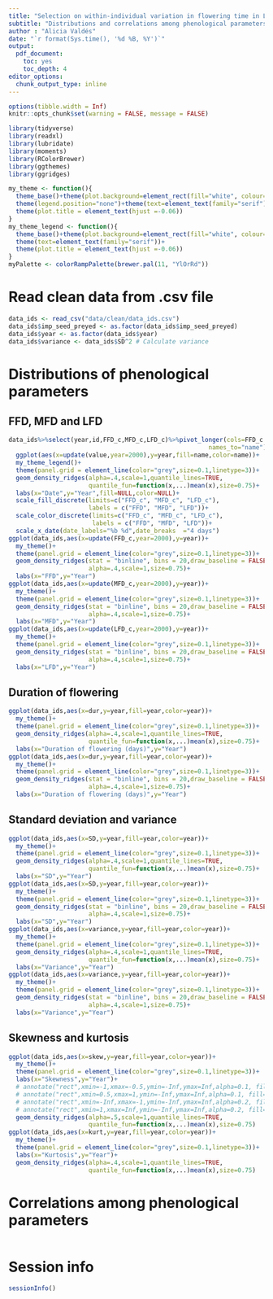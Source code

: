 ```yaml
---
title: "Selection on within-individual variation in flowering time in Lathyrus vernus"
subtitle: "Distributions and correlations among phenological parameters"
author : "Alicia Valdés"
date: "`r format(Sys.time(), '%d %B, %Y')`"
output:
  pdf_document:
    toc: yes
    toc_depth: 4
editor_options:
  chunk_output_type: inline
---
```


```r
options(tibble.width = Inf)
knitr::opts_chunk$set(warning = FALSE, message = FALSE) 
```

```r
library(tidyverse)
library(readxl)
library(lubridate)
library(moments)
library(RColorBrewer)
library(ggthemes)
library(ggridges)
```

```r
my_theme <- function(){
  theme_base()+theme(plot.background=element_rect(fill="white", colour=NA))+
  theme(legend.position="none")+theme(text=element_text(family="serif"))+
  theme(plot.title = element_text(hjust =-0.06))
}
my_theme_legend <- function(){
  theme_base()+theme(plot.background=element_rect(fill="white", colour=NA))+
  theme(text=element_text(family="serif"))+
  theme(plot.title = element_text(hjust =-0.06))
}
myPalette <- colorRampPalette(brewer.pal(11, "YlOrRd"))
```

# Read clean data from .csv file

```r
data_ids <- read_csv("data/clean/data_ids.csv")
data_ids$imp_seed_preyed <- as.factor(data_ids$imp_seed_preyed)
data_ids$year <- as.factor(data_ids$year)
data_ids$variance <- data_ids$SD^2 # Calculate variance
```

# Distributions of phenological parameters

## FFD, MFD and LFD

```r
data_ids%>%select(year,id,FFD_c,MFD_c,LFD_c)%>%pivot_longer(cols=FFD_c:LFD_c,
                                                       names_to="name")%>%
  ggplot(aes(x=update(value,year=2000),y=year,fill=name,color=name))+
  my_theme_legend()+
  theme(panel.grid = element_line(color="grey",size=0.1,linetype=3))+
  geom_density_ridges(alpha=.4,scale=1,quantile_lines=TRUE,
                      quantile_fun=function(x,...)mean(x),size=0.75)+
  labs(x="Date",y="Year",fill=NULL,color=NULL)+
  scale_fill_discrete(limits=c("FFD_c", "MFD_c", "LFD_c"), 
                      labels = c("FFD", "MFD", "LFD"))+
  scale_color_discrete(limits=c("FFD_c", "MFD_c", "LFD_c"), 
                       labels = c("FFD", "MFD", "LFD"))+
  scale_x_date(date_labels="%b %d",date_breaks  ="4 days")
ggplot(data_ids,aes(x=update(FFD_c,year=2000),y=year))+
  my_theme()+
  theme(panel.grid = element_line(color="grey",size=0.1,linetype=3))+
  geom_density_ridges(stat = "binline", bins = 20,draw_baseline = FALSE,
                      alpha=.4,scale=1,size=0.75)+
  labs(x="FFD",y="Year")
ggplot(data_ids,aes(x=update(MFD_c,year=2000),y=year))+
  my_theme()+
  theme(panel.grid = element_line(color="grey",size=0.1,linetype=3))+
  geom_density_ridges(stat = "binline", bins = 20,draw_baseline = FALSE,
                      alpha=.4,scale=1,size=0.75)+
  labs(x="MFD",y="Year")
ggplot(data_ids,aes(x=update(LFD_c,year=2000),y=year))+
  my_theme()+
  theme(panel.grid = element_line(color="grey",size=0.1,linetype=3))+
  geom_density_ridges(stat = "binline", bins = 20,draw_baseline = FALSE,
                      alpha=.4,scale=1,size=0.75)+
  labs(x="LFD",y="Year")
```

## Duration of flowering

```r
ggplot(data_ids,aes(x=dur,y=year,fill=year,color=year))+
  my_theme()+
  theme(panel.grid = element_line(color="grey",size=0.1,linetype=3))+
  geom_density_ridges(alpha=.4,scale=1,quantile_lines=TRUE,
                      quantile_fun=function(x,...)mean(x),size=0.75)+
  labs(x="Duration of flowering (days)",y="Year")
ggplot(data_ids,aes(x=dur,y=year,fill=year,color=year))+
  my_theme()+
  theme(panel.grid = element_line(color="grey",size=0.1,linetype=3))+
  geom_density_ridges(stat = "binline", bins = 20,draw_baseline = FALSE,
                      alpha=.4,scale=1,size=0.75)+
  labs(x="Duration of flowering (days)",y="Year")
```

## Standard deviation and variance

```r
ggplot(data_ids,aes(x=SD,y=year,fill=year,color=year))+
  my_theme()+
  theme(panel.grid = element_line(color="grey",size=0.1,linetype=3))+
  geom_density_ridges(alpha=.4,scale=1,quantile_lines=TRUE,
                      quantile_fun=function(x,...)mean(x),size=0.75)+
  labs(x="SD",y="Year")
ggplot(data_ids,aes(x=SD,y=year,fill=year,color=year))+
  my_theme()+
  theme(panel.grid = element_line(color="grey",size=0.1,linetype=3))+
  geom_density_ridges(stat = "binline", bins = 20,draw_baseline = FALSE,
                      alpha=.4,scale=1,size=0.75)+
  labs(x="SD",y="Year")
ggplot(data_ids,aes(x=variance,y=year,fill=year,color=year))+
  my_theme()+
  theme(panel.grid = element_line(color="grey",size=0.1,linetype=3))+
  geom_density_ridges(alpha=.4,scale=1,quantile_lines=TRUE,
                      quantile_fun=function(x,...)mean(x),size=0.75)+
  labs(x="Variance",y="Year")
ggplot(data_ids,aes(x=variance,y=year,fill=year,color=year))+
  my_theme()+
  theme(panel.grid = element_line(color="grey",size=0.1,linetype=3))+
  geom_density_ridges(stat = "binline", bins = 20,draw_baseline = FALSE,
                      alpha=.4,scale=1,size=0.75)+
  labs(x="Variance",y="Year")
```

## Skewness and kurtosis

```r
ggplot(data_ids,aes(x=skew,y=year,fill=year,color=year))+
  my_theme()+
  theme(panel.grid = element_line(color="grey",size=0.1,linetype=3))+
  labs(x="Skewness",y="Year")+
  # annotate("rect",xmin=-1,xmax=-0.5,ymin=-Inf,ymax=Inf,alpha=0.1, fill="black")+
  # annotate("rect",xmin=0.5,xmax=1,ymin=-Inf,ymax=Inf,alpha=0.1, fill="black")+
  # annotate("rect",xmin=-Inf,xmax=-1,ymin=-Inf,ymax=Inf,alpha=0.2, fill="black")+
  # annotate("rect",xmin=1,xmax=Inf,ymin=-Inf,ymax=Inf,alpha=0.2, fill="black")+
  geom_density_ridges(alpha=.5,scale=1,quantile_lines=TRUE,
                      quantile_fun=function(x,...)mean(x),size=0.75)
ggplot(data_ids,aes(x=kurt,y=year,fill=year,color=year))+
  my_theme()+
  theme(panel.grid = element_line(color="grey",size=0.1,linetype=3))+
  labs(x="Kurtosis",y="Year")+
  geom_density_ridges(alpha=.4,scale=1,quantile_lines=TRUE,
                      quantile_fun=function(x,...)mean(x),size=0.75)
```


# Correlations among phenological parameters

```r

```


# Session info

```r
sessionInfo()
```

